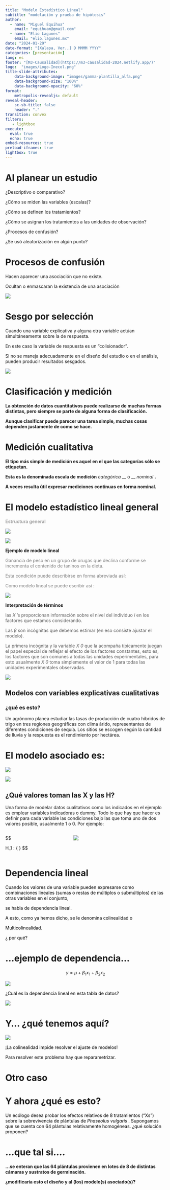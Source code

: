 ```yaml
---
title: "Modelo Estadístico Lineal"
subtitle: "modelación y prueba de hipótesis"
author: 
  - name: "Miguel Equihua"
    email: "equihuam@gmail.com"
  - name: "Elio Lagunes"
    email: "elio.lagunes.mx"
date: "2024-01-29"
date-format: "[Xalapa, Ver.,] D MMMM YYYY"
categories: [presentación]
lang: es
footer: "[M3-Causalidad](https://m3-causalidad-2024.netlify.app/)"
logo:  "images/Logo-Inecol.png"
title-slide-attributes:
    data-background-image: "images/gamma-plantilla_alfa.png"
    data-background-size: "100%"
    data-background-opacity: "60%"
format: 
    metropolis-revealjs: default
reveal-header:
    sc-sb-title: false
    header: "."
transition: convex
filters:
   - lightbox
execute: 
  eval: true
  echo: true
embed-resources: true
preload-iframes: true
lightbox: true
---
```


# Al planear un estudio

¿Descriptivo o comparativo?

¿Cómo se miden las variables (escalas)?

¿Cómo se definen los tratamientos?

¿Cómo se asignan los tratamientos a las unidades de observación?

¿Procesos de confusión?

¿Se usó aleatorización en algún punto?

# Procesos de confusión

Hacen aparecer una asociación que no existe.

Ocultan o enmascaran la existencia de una asociación

![](images/clase3-Modelo-lineal0.png)

# Sesgo por selección

Cuando una variable explicativa y alguna otra variable actúan simultáneamente sobre la de respuesta.

En este caso la variable de respuesta es un “colisionador”.

Si no se maneja adecuadamente en el diseño del estudio o en el análisis, pueden producir resultados sesgados.

![](images/clase3-modelo-lineal1.png)

# Clasificación y medición

**La obtención de datos cuantitativos puede realizarse de muchas formas distintas, pero siempre se parte de alguna forma de clasificación.**

**Aunque clasificar puede parecer una tarea simple, muchas cosas dependen justamente de como se hace.**

# Medición cualitativa

**El tipo más simple de medición es aquel en el que las categorías sólo se etiquetan.**

**Esta es la denominada escala de medición** *categórica* \_\_ o \_\_ *nominal* **.**

**A veces resulta útil expresar mediciones continuas en forma nominal.**

# El modelo estadístico lineal general

[**Estructura general**]{style="color:#A5A5A5"}

![](images/clase3-Modelo-lineal2.png)

![](images/clase3-modelo-lineal3.png)

**Ejemplo de modelo lineal**

[Ganancia de peso en un grupo de orugas que declina conforme se incrementa el contenido de taninos en la dieta.]{style="color:#7F7F7F"}

[Esta condición puede describirse en forma abreviada así:]{style="color:#7F7F7F"}

[Como modelo lineal se puede escribir así :]{style="color:#7F7F7F"}

![](images/clase3-modelo-lineal4.png)

**Interpretación de términos**

[las]{style="color:#595959"} [*X*]{style="color:#595959"} ['s proporcionan información sobre el nivel del individuo]{style="color:#595959"} [*i*]{style="color:#595959"} [en los factores que estamos considerando.]{style="color:#595959"}

[Las]{style="color:#595959"} [*β*]{style="color:#595959"} [son incógnitas que debemos estimar (en eso consiste ajustar el modelo).]{style="color:#595959"}

[La primera incógnita y la variable]{style="color:#595959"} [*X*]{style="color:#595959"} [*0*]{style="color:#595959"} [que la acompaña típicamente juegan el papel especial de reflejar el efecto de los factores constantes, esto es, los factores que son comunes a todas las unidades experimentales, para esto usualmente]{style="color:#595959"} [*X*]{style="color:#595959"} [*0*]{style="color:#595959"} [toma simplemente el valor de 1 para todas las unidades experimentales observadas.]{style="color:#595959"}

![](images/clase3-Modelo-lineal5.png)

## Modelos con variables explicativas cualitativas

### ¿qué es esto?

Un agrónomo planea estudiar las tasas de producción de cuatro híbridos de trigo en tres regiones geográficas con clima árido, representantes de diferentes condiciones de sequía. Los sitios se escogen según la cantidad de lluvia y la respuesta es el rendimiento por hectárea.

# El modelo asociado es:

![](images/clase3-Modelo-lineal6.png)

![](images/clase3-Modelo-lineal7.png)

## ¿Qué valores toman las X y las H?

Una forma de modelar datos cualitativos como los indicados en el ejemplo es emplear variables indicadoras o dummy. Todo lo que hay que hacer es definir para cada variable las condiciones bajo las que toma uno de dos valores posible, usualmente 1 o 0. Por ejemplo:

::::columns
:::{.column width="40%"}
$$

H_1 : \left\{ 
      \begin{gather*}
         \text{1 si es del híbrido "a"} \\ 
         \text{0 si no es del híbrido "a"}
      \end{gather*}
      \right\}
$$


```{=tex}

H_1 : \left\{ 
      \begin{gather*}
         \text{1 si es del híbrido "a"} \\ 
         \text{0 si no es del híbrido "a"}
      \end{gather*}
      \right\}
```
:::


:::{.column width="60%"}
![](images/clase3-Modelo-lineal8.png)
:::
::::

# Dependencia lineal

[Cuando los valores de una variable pueden expresarse como combinaciones lineales (sumas o restas de múltiplos o submúltiplos) de las otras variables en el conjunto,]{style="color:#000000"}

[se habla de dependencia lineal.]{style="color:#000000"}

[A esto, como ya hemos dicho, se le denomina colinealidad o]{style="color:#000000"}

[Multicolinealidad.]{style="color:#000000"}

[¿]{style="color:#000000"} [por qué?]{style="color:#000000"}

# ...ejemplo de dependencia...

$$
y = \mu + \beta_1x_1 + \beta_2x_2
$$

![](images/clase3-Modelo-lineal9.png)


[¿Cuál es la dependencia lineal en esta tabla de datos?]{style="color:#000000"}

![](images/clase3-Modelo-lineal10.png)

# Y... ¿qué tenemos aquí?

![](images/clase3-Modelo-lineal11.png)

[¡La colinealidad impide resolver el ajuste de modelos!]{style="color:#000000"}

[Para resolver este problema hay que reparametrizar.]{style="color:#000000"}

# Otro caso

# Y ahora ¿qué es esto?

[Un ecólogo desea probar los efectos relativos de 8 tratamientos (“Xs”) sobre la sobrevivencia de plántulas de]{style="color:#000000"} [*Phaseolus vulgaris*]{style="color:#000000"} [. Supongamos que se cuenta con 64 plántulas relativamente homogéneas. ¿qué solución proponen?]{style="color:#000000"}

# ...que tal si....

**...se enteran que las 64 plántulas provienen en lotes de 8 de distintas cámaras y sustratos de germinación.**

**¿modificaría esto el diseño y al (los) modelo(s) asociado(s)?**
